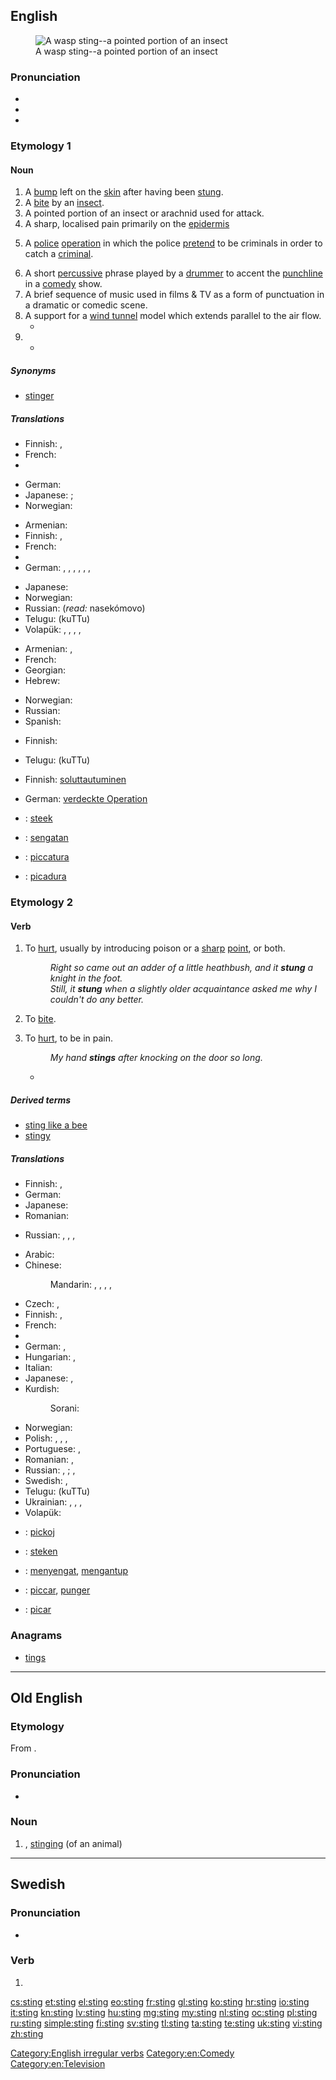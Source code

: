 ==English==
{{wikipedia|dab=sting}}
[[File:Waspstinger1658-2.jpg|thumb|A wasp sting--a pointed portion of an insect]]

===Pronunciation===
* {{IPA|/ˈstɪŋ/}}
* {{audio|en-us-sting.ogg|Audio (US)}}
* {{rhymes|ɪŋ}}

===Etymology 1===
{{etyl|ang}} {{term|sting||lang=ang}}

====Noun====
{{en-noun}}

# A [[bump]] left on the [[skin]] after having been [[stung]].
# A [[bite]] by an [[insect]].
# A pointed portion of an insect or arachnid used for attack.
# A sharp, localised pain primarily on the [[epidermis]]
# {{law enforcement}} A [[police]] [[operation]] in which the police [[pretend]] to be criminals in order to catch a [[criminal]].
# A short [[percussive]] phrase played by a [[drummer]] to accent the [[punchline]] in a [[comedy]] show.
# A  brief sequence of music used in films & TV as a form of punctuation in a dramatic or comedic scene.
# A support for a [[wind tunnel]] model which extends parallel to the air flow.
#* {{quote-book|title=Fixed and Flapping Wing Aerodynamics for Micro Air Vehicle Applications|pag=118|author=T. J. Mueller|year=2001|passage=The balance is mounted externally on top of the wind tunnel test section. A '''sting''' connects the balance to the model.}}
# {{rfdef|lang=en}} <!--SB, if you're watching, do you want to move this quote to [[take the sting out of]]?-->
#* {{quote-news
|year=2011
|date=January 19
|author=Jonathan Stevenson
|title=Leeds   1 - 3   Arsenal
|work=BBC
|url=http://news.bbc.co.uk/sport2/hi/football/fa_cup/9364559.stm
|page=
|passage=Just as it appeared Arsenal had taken the '''sting''' out of the tie, Johnson produced a moment of outrageous quality, thundering a bullet of a left foot shot out of the blue and into the top left-hand corner of Wojciech Szczesny's net with the Pole grasping at thin air. }}

=====Synonyms=====
* {{sense|pointed portion of an insect}} [[stinger]]

=====Translations=====
{{trans-top|bump on skin after having been stung}}
* Finnish: {{t+|fi|paukama}}, {{t+|fi|patti}}
* French: {{t+|fr|piqûre|f}}
* {{trreq|Georgian}}
{{trans-mid}}
* German: {{t+|de|Stich|m}}
* Japanese: {{qualifier|general}} {{t|ja|刺し傷|tr=sashi-kizu}}; {{qualifier|formal}} {{t|ja|刺傷|tr=shishō}}
* Norwegian: {{t|no|stikk|n}}
{{trans-bottom}}

{{trans-top|bite or sting (by an insect)}}
* Armenian: {{t-|hy|խայթոց|tr=xayt’oc’}}
* Finnish: {{t+|fi|pistos}}, {{t-|fi|purema}}
* French: {{t+|fr|piqûre|f}}
* {{trreq|Georgian}}
* German: {{t+|de|Stich|m}}, {{t+|de|Biss|m}}, {{t+|de|Insektenstich|m}}, {{t-|de|Insektenbiss|m}}, {{qualifier|bee}} {{t+|de|Bienenstich|m}}, {{qualifier|wasp}} {{t+|de|Wespenstich}}, {{qualifier|scorpion}} {{t+|de|Skorpionstich|m}}
{{trans-mid}}
* Japanese: {{t|ja|虫さされ|tr=mushi-sasare}}
* Norwegian: {{t|no|stikk|n}}
* Russian: {{t|ru|укус насекомого|m|tr=ukús nasekómogo}} (''read:'' nasekómovo)
* Telugu: {{t|te|కుట్టు}} (kuTTu)
* Volapük: {{t-|vo|stegül}}, {{qualifier|insect}} {{t-|vo|näsäkastegül}}, {{qualifier|bee}} {{t-|vo|bienastegül}}, {{qualifier|flea}} {{t-|vo|flibastegül}}, {{qualifier|scorpion}} {{t-|vo|skorpionastegül}}
{{trans-bottom}}

{{trans-top|pointed portion of an insect or arachnid used for attack}}
* Armenian: {{t-|hy|խայթ|tr=xayt’}},  {{t-|hy|խայթոց|tr=xayt’oc’}}
* French: {{t|fr|dard |m}}
* Georgian: {{t|ka|ნესტარი|tr=nestari|sc=Geor}}
* Hebrew: {{t|he|עוקץ|m|tr=‘óqetz|sc=Hebr}}
{{trans-mid}}
* Norwegian: {{t|no|brodd|m}}
* Russian: {{t+|ru|жало|n|tr=žálo}}
* Spanish: {{t|es|aguijón|m}}
{{trans-bottom}}

{{trans-top|sharp, localised pain in epidermis}}
* Finnish: {{t+|fi|pisto}}
{{trans-mid}}
* Telugu: {{t|te|కుట్టు}} (kuTTu)
{{trans-bottom}}

{{trans-top|police operation}}
* Finnish: [[soluttautua|soluttautuminen]]
{{trans-mid}}
* German: [[verdeckte Operation]] {{f}}
{{trans-bottom}}

{{checktrans-top}}
<!--Remove this section once all of the translations below have been moved into the tables above.-->
* {{ttbc|nl}}: [[steek]]
* {{ttbc|id}}: [[sengat|sengatan]]
* {{ttbc|ia}}: [[piccatura]]
* {{ttbc|es}}: [[picadura]]
{{trans-bottom}}

===Etymology 2===
{{etyl|ang|en}} {{term|stingan||lang=ang}}

====Verb====
{{en-verb|stings|stinging|'''[[stung]]''' or '''[[stang]]''' ''(rare, dialect)''|stung}}

# {{transitive}} To [[hurt]], usually by introducing poison or a [[sharp]] [[point]], or both.
#: ''Right so came out an adder of a little heathbush, and it '''stung''' a knight in the foot.''
#: ''Still, it '''stung''' when a slightly older acquaintance asked me why I couldn't do any better.''
# {{transitive|of an insect}} To [[bite]].
# {{intransitive|sometimes figurative}} To [[hurt]], to be in pain.
#: ''My hand '''stings''' after knocking on the door so long.''
#* {{quote-news
|year=2011
|date=January 11
|author=Jonathan Stevenson
|title=West Ham 2 - 1 Birmingham
|work=BBC
|url=http://news.bbc.co.uk/sport2/hi/football/league_cup/9354485.stm
|page=
|passage=But Birmingham were clearly '''stung''' by some harsh words from manager Alex McLeish at the break and within 15 minutes of the restart the game had an entirely different complexion.}}

=====Derived terms=====
* [[sting like a bee]]
* [[stingy]]

=====Translations=====
{{trans-top|to hurt}}
* Finnish: {{t+|fi|pistää}}, {{t+|fi|purra}}
* German: {{t+|de|stechen}}
* Japanese: {{t-|ja|刺す|tr=sasu}}
* Romanian: {{t-|ro|împunge}}
{{trans-mid}}
* Russian: {{qualifier|transitive}} {{t|ru|причинять боль|tr=pričinját' bol'}},  {{qualifier|intransitive}} {{t|ru|чувствовать боль|tr=čúvstvovat' bol'}},  {{qualifier|intransitive}} {{t|ru|испытывать боль|tr=ispýtyvat' bol'}},  {{qualifier|intransitive}} {{t+|ru|болеть|tr=bolét'}}
{{trans-bottom}}

{{trans-top|of an insect: to bite}}
* Arabic: {{t|ar|لسع|tr=lása`a}}
* Chinese:
*: Mandarin: {{t-|cmn|蜇|tr=zhē|sc=Hani}},  {{t-|cmn|叮|tr=dīng|sc=Hani}},  {{t-|cmn|螫|tr=shì|sc=Hani}},  {{t-|cmn|刺|tr=cì|sc=Hani}},  {{t|cmn|刺痛|tr=cìtòng|sc=Hani}}
* Czech: {{t-|cs|bodnout}},  {{t-|cs|píchnout}}
* Finnish: {{t+|fi|pistää}}, {{t+|fi|purra}}
* French: {{t+|fr|piquer}}
* {{trreq|Georgian}}
* German: {{t+|de|stechen}},  {{t+|de|beißen}}
* Hungarian: {{t+|hu|szúr}}, {{t-|hu|csíp}}
* Italian: {{t-|it|pungere}}
* Japanese: {{t+|ja|食う|tr=くう, kuu}},  {{t-|ja|刺す|tr=さす, sasu}}
* Kurdish:
*: Sorani: {{ku-Arab|[[پێوه‌دان]]}}
{{trans-mid}}
* Norwegian: {{t+|no|stikke}}
* Polish: {{t|pl|żądlić}},  {{qualifier|perfective}} {{t|pl|użądlić}},  {{t|pl|kąsać}},  {{qualifier|perfective}} {{t|pl|ukąsić}}
* Portuguese: {{t+|pt|picar}}, {{t+|pt|morder}}
* Romanian: {{t-|ro|înțepa}},  {{t-|ro|pișca}}
* Russian: {{qualifier|imperfective}} {{t+|ru|жалить|tr=žálit'}},  {{qualifier|perfective}} {{t+|ru|ужалить|tr=užálit'}};  {{qualifier|imperfective}} {{t+|ru|кусать|tr=kusát'}},  {{qualifier|perfective}} {{t|ru|укусить|tr=ukusít'}}
* Swedish: {{t+|sv|stinga}}, {{t|sv|sticka}}
* Telugu: {{t|te|కుట్టు}} (kuTTu)
* Ukrainian: {{t-|uk|жалити|tr=žályty|xs=Ukrainian}},  {{qualifier|perfective}} {{t|uk|ужалити|tr=užályty|xs=Ukrainian}},  {{t|uk|кусати|tr=kusáty|xs=Ukrainian}},  {{qualifier|perfective}} {{t|uk|укусити|tr=ukusýty|xs=Ukrainian}}
* Volapük: {{t+|vo|stegülön}}
{{trans-bottom}}

{{checktrans-top}}
* {{ttbc|sq}}: [[pickoj]]
* {{ttbc|nl}}: [[steken]]
{{trans-mid}}
* {{ttbc|id}}: [[sengat|menyengat]], [[antup|mengantup]]
* {{ttbc|ia}}: [[piccar]], [[punger]]
* {{ttbc|es}}: [[picar]]
{{trans-bottom}}

===Anagrams===
* [[tings#English|tings]]

[[Category:English irregular verbs]]
[[Category:en:Comedy]]
[[Category:en:Television]]

----

==Old English==

===Etymology===
From {{term|stingan}}.

===Pronunciation===
* {{IPA|/stiŋɡ/|lang=ang}}

===Noun===
{{ang-noun|g=m}}

# {{l|en|sting}}, [[stinging]] (of an animal)

----

==Swedish==

===Pronunciation===
* {{audio|Sv-ett sting.ogg|Audio}}

===Verb===
{{head|sv|verb form}}

# {{sv-verb-form-imp|stinga}}

[[cs:sting]]
[[et:sting]]
[[el:sting]]
[[eo:sting]]
[[fr:sting]]
[[gl:sting]]
[[ko:sting]]
[[hr:sting]]
[[io:sting]]
[[it:sting]]
[[kn:sting]]
[[lv:sting]]
[[hu:sting]]
[[mg:sting]]
[[my:sting]]
[[nl:sting]]
[[oc:sting]]
[[pl:sting]]
[[ru:sting]]
[[simple:sting]]
[[fi:sting]]
[[sv:sting]]
[[tl:sting]]
[[ta:sting]]
[[te:sting]]
[[uk:sting]]
[[vi:sting]]
[[zh:sting]]